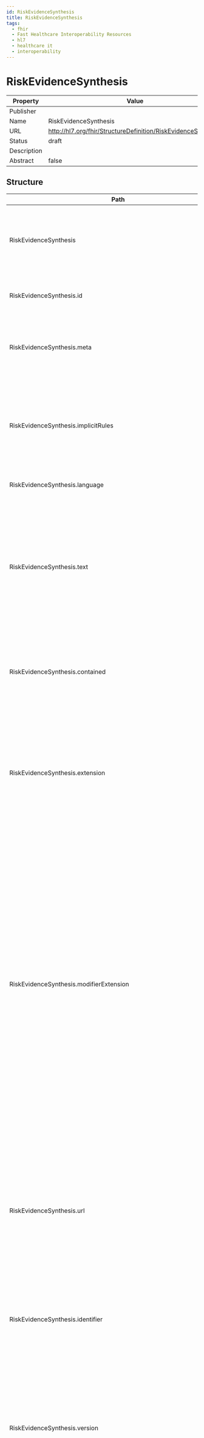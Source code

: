 ```yaml
---
id: RiskEvidenceSynthesis
title: RiskEvidenceSynthesis
tags:
  - fhir
  - Fast Healthcare Interoperability Resources
  - hl7
  - healthcare it
  - interoperability
---
```



# RiskEvidenceSynthesis


<head>
  <meta name="keywords" content="fhir, hl7, interoperability, healthcare" />
  <script type="application/ld+json">
    {JSON.stringify({
      '@context': 'https://schema.org/',
      '@type': 'Organization',
      name: 'IGUHealth',
      url: 'https://iguhealth.app',
      logo: 'https://iguhealth.app/img/logo.svg',
    })}
  </script>
</head>


|Property|Value|
|---|---|
|Publisher||
|Name|RiskEvidenceSynthesis|
|URL|http://hl7.org/fhir/StructureDefinition/RiskEvidenceSynthesis|
|Status|draft|
|Description||
|Abstract|false|

   ## Structure

   | Path | Cardinality | Type | Description
  | ---- | ----------- | ---- | -------  
 | RiskEvidenceSynthesis | 0..* | RiskEvidenceSynthesis | The RiskEvidenceSynthesis resource describes the likelihood of an outcome in a population plus exposure state where the risk estimate is derived from a combination of research studies. 
 | RiskEvidenceSynthesis.id | 0..1 | http://hl7.org/fhirpath/System.String | The logical id of the resource, as used in the URL for the resource. Once assigned, this value never changes. 
 | RiskEvidenceSynthesis.meta | 0..1 | Meta | The metadata about the resource. This is content that is maintained by the infrastructure. Changes to the content might not always be associated with version changes to the resource. 
 | RiskEvidenceSynthesis.implicitRules | 0..1 | uri | A reference to a set of rules that were followed when the resource was constructed, and which must be understood when processing the content. Often, this is a reference to an implementation guide that defines the special rules along with other profiles etc. 
 | RiskEvidenceSynthesis.language | 0..1 | code | The base language in which the resource is written. 
 | RiskEvidenceSynthesis.text | 0..1 | Narrative | A human-readable narrative that contains a summary of the resource and can be used to represent the content of the resource to a human. The narrative need not encode all the structured data, but is required to contain sufficient detail to make it "clinically safe" for a human to just read the narrative. Resource definitions may define what content should be represented in the narrative to ensure clinical safety. 
 | RiskEvidenceSynthesis.contained | 0..* | Resource | These resources do not have an independent existence apart from the resource that contains them - they cannot be identified independently, and nor can they have their own independent transaction scope. 
 | RiskEvidenceSynthesis.extension | 0..* | Extension | May be used to represent additional information that is not part of the basic definition of the resource. To make the use of extensions safe and manageable, there is a strict set of governance  applied to the definition and use of extensions. Though any implementer can define an extension, there is a set of requirements that SHALL be met as part of the definition of the extension. 
 | RiskEvidenceSynthesis.modifierExtension | 0..* | Extension | May be used to represent additional information that is not part of the basic definition of the resource and that modifies the understanding of the element that contains it and/or the understanding of the containing element's descendants. Usually modifier elements provide negation or qualification. To make the use of extensions safe and manageable, there is a strict set of governance applied to the definition and use of extensions. Though any implementer is allowed to define an extension, there is a set of requirements that SHALL be met as part of the definition of the extension. Applications processing a resource are required to check for modifier extensions.Modifier extensions SHALL NOT change the meaning of any elements on Resource or DomainResource (including cannot change the meaning of modifierExtension itself). 
 | RiskEvidenceSynthesis.url | 0..1 | uri | An absolute URI that is used to identify this risk evidence synthesis when it is referenced in a specification, model, design or an instance; also called its canonical identifier. This SHOULD be globally unique and SHOULD be a literal address at which at which an authoritative instance of this risk evidence synthesis is (or will be) published. This URL can be the target of a canonical reference. It SHALL remain the same when the risk evidence synthesis is stored on different servers. 
 | RiskEvidenceSynthesis.identifier | 0..* | Identifier | A formal identifier that is used to identify this risk evidence synthesis when it is represented in other formats, or referenced in a specification, model, design or an instance. 
 | RiskEvidenceSynthesis.version | 0..1 | string | The identifier that is used to identify this version of the risk evidence synthesis when it is referenced in a specification, model, design or instance. This is an arbitrary value managed by the risk evidence synthesis author and is not expected to be globally unique. For example, it might be a timestamp (e.g. yyyymmdd) if a managed version is not available. There is also no expectation that versions can be placed in a lexicographical sequence. 
 | RiskEvidenceSynthesis.name | 0..1 | string | A natural language name identifying the risk evidence synthesis. This name should be usable as an identifier for the module by machine processing applications such as code generation. 
 | RiskEvidenceSynthesis.title | 0..1 | string | A short, descriptive, user-friendly title for the risk evidence synthesis. 
 | RiskEvidenceSynthesis.status | 1..1 | code | The status of this risk evidence synthesis. Enables tracking the life-cycle of the content. 
 | RiskEvidenceSynthesis.date | 0..1 | dateTime | The date  (and optionally time) when the risk evidence synthesis was published. The date must change when the business version changes and it must change if the status code changes. In addition, it should change when the substantive content of the risk evidence synthesis changes. 
 | RiskEvidenceSynthesis.publisher | 0..1 | string | The name of the organization or individual that published the risk evidence synthesis. 
 | RiskEvidenceSynthesis.contact | 0..* | ContactDetail | Contact details to assist a user in finding and communicating with the publisher. 
 | RiskEvidenceSynthesis.description | 0..1 | markdown | A free text natural language description of the risk evidence synthesis from a consumer's perspective. 
 | RiskEvidenceSynthesis.note | 0..* | Annotation | A human-readable string to clarify or explain concepts about the resource. 
 | RiskEvidenceSynthesis.useContext | 0..* | UsageContext | The content was developed with a focus and intent of supporting the contexts that are listed. These contexts may be general categories (gender, age, ...) or may be references to specific programs (insurance plans, studies, ...) and may be used to assist with indexing and searching for appropriate risk evidence synthesis instances. 
 | RiskEvidenceSynthesis.jurisdiction | 0..* | CodeableConcept | A legal or geographic region in which the risk evidence synthesis is intended to be used. 
 | RiskEvidenceSynthesis.copyright | 0..1 | markdown | A copyright statement relating to the risk evidence synthesis and/or its contents. Copyright statements are generally legal restrictions on the use and publishing of the risk evidence synthesis. 
 | RiskEvidenceSynthesis.approvalDate | 0..1 | date | The date on which the resource content was approved by the publisher. Approval happens once when the content is officially approved for usage. 
 | RiskEvidenceSynthesis.lastReviewDate | 0..1 | date | The date on which the resource content was last reviewed. Review happens periodically after approval but does not change the original approval date. 
 | RiskEvidenceSynthesis.effectivePeriod | 0..1 | Period | The period during which the risk evidence synthesis content was or is planned to be in active use. 
 | RiskEvidenceSynthesis.topic | 0..* | CodeableConcept | Descriptive topics related to the content of the RiskEvidenceSynthesis. Topics provide a high-level categorization grouping types of EffectEvidenceSynthesiss that can be useful for filtering and searching. 
 | RiskEvidenceSynthesis.author | 0..* | ContactDetail | An individiual or organization primarily involved in the creation and maintenance of the content. 
 | RiskEvidenceSynthesis.editor | 0..* | ContactDetail | An individual or organization primarily responsible for internal coherence of the content. 
 | RiskEvidenceSynthesis.reviewer | 0..* | ContactDetail | An individual or organization primarily responsible for review of some aspect of the content. 
 | RiskEvidenceSynthesis.endorser | 0..* | ContactDetail | An individual or organization responsible for officially endorsing the content for use in some setting. 
 | RiskEvidenceSynthesis.relatedArtifact | 0..* | RelatedArtifact | Related artifacts such as additional documentation, justification, or bibliographic references. 
 | RiskEvidenceSynthesis.synthesisType | 0..1 | CodeableConcept | Type of synthesis eg meta-analysis. 
 | RiskEvidenceSynthesis.studyType | 0..1 | CodeableConcept | Type of study eg randomized trial. 
 | RiskEvidenceSynthesis.population | 1..1 | Reference | A reference to a EvidenceVariable resource that defines the population for the research. 
 | RiskEvidenceSynthesis.exposure | 0..1 | Reference | A reference to a EvidenceVariable resource that defines the exposure for the research. 
 | RiskEvidenceSynthesis.outcome | 1..1 | Reference | A reference to a EvidenceVariable resomece that defines the outcome for the research. 
 | RiskEvidenceSynthesis.sampleSize | 0..1 | BackboneElement | A description of the size of the sample involved in the synthesis. 
 | RiskEvidenceSynthesis.sampleSize.id | 0..1 | http://hl7.org/fhirpath/System.String | Unique id for the element within a resource (for internal references). This may be any string value that does not contain spaces. 
 | RiskEvidenceSynthesis.sampleSize.extension | 0..* | Extension | May be used to represent additional information that is not part of the basic definition of the element. To make the use of extensions safe and manageable, there is a strict set of governance  applied to the definition and use of extensions. Though any implementer can define an extension, there is a set of requirements that SHALL be met as part of the definition of the extension. 
 | RiskEvidenceSynthesis.sampleSize.modifierExtension | 0..* | Extension | May be used to represent additional information that is not part of the basic definition of the element and that modifies the understanding of the element in which it is contained and/or the understanding of the containing element's descendants. Usually modifier elements provide negation or qualification. To make the use of extensions safe and manageable, there is a strict set of governance applied to the definition and use of extensions. Though any implementer can define an extension, there is a set of requirements that SHALL be met as part of the definition of the extension. Applications processing a resource are required to check for modifier extensions.Modifier extensions SHALL NOT change the meaning of any elements on Resource or DomainResource (including cannot change the meaning of modifierExtension itself). 
 | RiskEvidenceSynthesis.sampleSize.description | 0..1 | string | Human-readable summary of sample size. 
 | RiskEvidenceSynthesis.sampleSize.numberOfStudies | 0..1 | integer | Number of studies included in this evidence synthesis. 
 | RiskEvidenceSynthesis.sampleSize.numberOfParticipants | 0..1 | integer | Number of participants included in this evidence synthesis. 
 | RiskEvidenceSynthesis.riskEstimate | 0..1 | BackboneElement | The estimated risk of the outcome. 
 | RiskEvidenceSynthesis.riskEstimate.id | 0..1 | http://hl7.org/fhirpath/System.String | Unique id for the element within a resource (for internal references). This may be any string value that does not contain spaces. 
 | RiskEvidenceSynthesis.riskEstimate.extension | 0..* | Extension | May be used to represent additional information that is not part of the basic definition of the element. To make the use of extensions safe and manageable, there is a strict set of governance  applied to the definition and use of extensions. Though any implementer can define an extension, there is a set of requirements that SHALL be met as part of the definition of the extension. 
 | RiskEvidenceSynthesis.riskEstimate.modifierExtension | 0..* | Extension | May be used to represent additional information that is not part of the basic definition of the element and that modifies the understanding of the element in which it is contained and/or the understanding of the containing element's descendants. Usually modifier elements provide negation or qualification. To make the use of extensions safe and manageable, there is a strict set of governance applied to the definition and use of extensions. Though any implementer can define an extension, there is a set of requirements that SHALL be met as part of the definition of the extension. Applications processing a resource are required to check for modifier extensions.Modifier extensions SHALL NOT change the meaning of any elements on Resource or DomainResource (including cannot change the meaning of modifierExtension itself). 
 | RiskEvidenceSynthesis.riskEstimate.description | 0..1 | string | Human-readable summary of risk estimate. 
 | RiskEvidenceSynthesis.riskEstimate.type | 0..1 | CodeableConcept | Examples include proportion and mean. 
 | RiskEvidenceSynthesis.riskEstimate.value | 0..1 | decimal | The point estimate of the risk estimate. 
 | RiskEvidenceSynthesis.riskEstimate.unitOfMeasure | 0..1 | CodeableConcept | Specifies the UCUM unit for the outcome. 
 | RiskEvidenceSynthesis.riskEstimate.denominatorCount | 0..1 | integer | The sample size for the group that was measured for this risk estimate. 
 | RiskEvidenceSynthesis.riskEstimate.numeratorCount | 0..1 | integer | The number of group members with the outcome of interest. 
 | RiskEvidenceSynthesis.riskEstimate.precisionEstimate | 0..* | BackboneElement | A description of the precision of the estimate for the effect. 
 | RiskEvidenceSynthesis.riskEstimate.precisionEstimate.id | 0..1 | http://hl7.org/fhirpath/System.String | Unique id for the element within a resource (for internal references). This may be any string value that does not contain spaces. 
 | RiskEvidenceSynthesis.riskEstimate.precisionEstimate.extension | 0..* | Extension | May be used to represent additional information that is not part of the basic definition of the element. To make the use of extensions safe and manageable, there is a strict set of governance  applied to the definition and use of extensions. Though any implementer can define an extension, there is a set of requirements that SHALL be met as part of the definition of the extension. 
 | RiskEvidenceSynthesis.riskEstimate.precisionEstimate.modifierExtension | 0..* | Extension | May be used to represent additional information that is not part of the basic definition of the element and that modifies the understanding of the element in which it is contained and/or the understanding of the containing element's descendants. Usually modifier elements provide negation or qualification. To make the use of extensions safe and manageable, there is a strict set of governance applied to the definition and use of extensions. Though any implementer can define an extension, there is a set of requirements that SHALL be met as part of the definition of the extension. Applications processing a resource are required to check for modifier extensions.Modifier extensions SHALL NOT change the meaning of any elements on Resource or DomainResource (including cannot change the meaning of modifierExtension itself). 
 | RiskEvidenceSynthesis.riskEstimate.precisionEstimate.type | 0..1 | CodeableConcept | Examples include confidence interval and interquartile range. 
 | RiskEvidenceSynthesis.riskEstimate.precisionEstimate.level | 0..1 | decimal | Use 95 for a 95% confidence interval. 
 | RiskEvidenceSynthesis.riskEstimate.precisionEstimate.from | 0..1 | decimal | Lower bound of confidence interval. 
 | RiskEvidenceSynthesis.riskEstimate.precisionEstimate.to | 0..1 | decimal | Upper bound of confidence interval. 
 | RiskEvidenceSynthesis.certainty | 0..* | BackboneElement | A description of the certainty of the risk estimate. 
 | RiskEvidenceSynthesis.certainty.id | 0..1 | http://hl7.org/fhirpath/System.String | Unique id for the element within a resource (for internal references). This may be any string value that does not contain spaces. 
 | RiskEvidenceSynthesis.certainty.extension | 0..* | Extension | May be used to represent additional information that is not part of the basic definition of the element. To make the use of extensions safe and manageable, there is a strict set of governance  applied to the definition and use of extensions. Though any implementer can define an extension, there is a set of requirements that SHALL be met as part of the definition of the extension. 
 | RiskEvidenceSynthesis.certainty.modifierExtension | 0..* | Extension | May be used to represent additional information that is not part of the basic definition of the element and that modifies the understanding of the element in which it is contained and/or the understanding of the containing element's descendants. Usually modifier elements provide negation or qualification. To make the use of extensions safe and manageable, there is a strict set of governance applied to the definition and use of extensions. Though any implementer can define an extension, there is a set of requirements that SHALL be met as part of the definition of the extension. Applications processing a resource are required to check for modifier extensions.Modifier extensions SHALL NOT change the meaning of any elements on Resource or DomainResource (including cannot change the meaning of modifierExtension itself). 
 | RiskEvidenceSynthesis.certainty.rating | 0..* | CodeableConcept | A rating of the certainty of the effect estimate. 
 | RiskEvidenceSynthesis.certainty.note | 0..* | Annotation | A human-readable string to clarify or explain concepts about the resource. 
 | RiskEvidenceSynthesis.certainty.certaintySubcomponent | 0..* | BackboneElement | A description of a component of the overall certainty. 
 | RiskEvidenceSynthesis.certainty.certaintySubcomponent.id | 0..1 | http://hl7.org/fhirpath/System.String | Unique id for the element within a resource (for internal references). This may be any string value that does not contain spaces. 
 | RiskEvidenceSynthesis.certainty.certaintySubcomponent.extension | 0..* | Extension | May be used to represent additional information that is not part of the basic definition of the element. To make the use of extensions safe and manageable, there is a strict set of governance  applied to the definition and use of extensions. Though any implementer can define an extension, there is a set of requirements that SHALL be met as part of the definition of the extension. 
 | RiskEvidenceSynthesis.certainty.certaintySubcomponent.modifierExtension | 0..* | Extension | May be used to represent additional information that is not part of the basic definition of the element and that modifies the understanding of the element in which it is contained and/or the understanding of the containing element's descendants. Usually modifier elements provide negation or qualification. To make the use of extensions safe and manageable, there is a strict set of governance applied to the definition and use of extensions. Though any implementer can define an extension, there is a set of requirements that SHALL be met as part of the definition of the extension. Applications processing a resource are required to check for modifier extensions.Modifier extensions SHALL NOT change the meaning of any elements on Resource or DomainResource (including cannot change the meaning of modifierExtension itself). 
 | RiskEvidenceSynthesis.certainty.certaintySubcomponent.type | 0..1 | CodeableConcept | Type of subcomponent of certainty rating. 
 | RiskEvidenceSynthesis.certainty.certaintySubcomponent.rating | 0..* | CodeableConcept | A rating of a subcomponent of rating certainty. 
 | RiskEvidenceSynthesis.certainty.certaintySubcomponent.note | 0..* | Annotation | A human-readable string to clarify or explain concepts about the resource. 

 ## Search Parameters

   | Name | Type | Description  | Expression 
    | ---- | ---- | ------- | ------  
 | _text | string | Search on the narrative of the resource |   
 | _content | string | Search on the entire content of the resource |   
 | _id | token | Logical id of this artifact | Resource.id  
 | _lastUpdated | date | When the resource version last changed | Resource.meta.lastUpdated  
 | _profile | uri | Profiles this resource claims to conform to | Resource.meta.profile  
 | _query | token | A custom search profile that describes a specific defined query operation |   
 | _security | token | Security Labels applied to this resource | Resource.meta.security  
 | _source | uri | Identifies where the resource comes from | Resource.meta.source  
 | _tag | token | Tags applied to this resource | Resource.meta.tag  
 | context | token | A use context assigned to the risk evidence synthesis | (RiskEvidenceSynthesis.useContext.value.ofType(CodeableConcept))  
 | context-quantity | quantity | A quantity- or range-valued use context assigned to the risk evidence synthesis | (RiskEvidenceSynthesis.useContext.value.ofType(Quantity)) / (RiskEvidenceSynthesis.useContext.value.ofType(Range))  
 | context-type | token | A type of use context assigned to the risk evidence synthesis | RiskEvidenceSynthesis.useContext.code  
 | date | date | The risk evidence synthesis publication date | RiskEvidenceSynthesis.date  
 | description | string | The description of the risk evidence synthesis | RiskEvidenceSynthesis.description  
 | effective | date | The time during which the risk evidence synthesis is intended to be in use | RiskEvidenceSynthesis.effectivePeriod  
 | identifier | token | External identifier for the risk evidence synthesis | RiskEvidenceSynthesis.identifier  
 | jurisdiction | token | Intended jurisdiction for the risk evidence synthesis | RiskEvidenceSynthesis.jurisdiction  
 | name | string | Computationally friendly name of the risk evidence synthesis | RiskEvidenceSynthesis.name  
 | publisher | string | Name of the publisher of the risk evidence synthesis | RiskEvidenceSynthesis.publisher  
 | status | token | The current status of the risk evidence synthesis | RiskEvidenceSynthesis.status  
 | title | string | The human-friendly name of the risk evidence synthesis | RiskEvidenceSynthesis.title  
 | url | uri | The uri that identifies the risk evidence synthesis | RiskEvidenceSynthesis.url  
 | version | token | The business version of the risk evidence synthesis | RiskEvidenceSynthesis.version  
 | context-type-quantity | composite | A use context type and quantity- or range-based value assigned to the risk evidence synthesis | RiskEvidenceSynthesis.useContext  
 | context-type-value | composite | A use context type and value assigned to the risk evidence synthesis | RiskEvidenceSynthesis.useContext  
 | _iguhealth-author | reference | The author of the resource | Resource.meta.extension.where(url='https://iguhealth.app/author').value  


